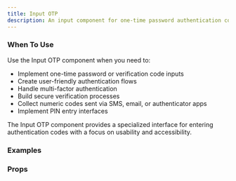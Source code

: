 ```yaml
---
title: Input OTP
description: An input component for one-time password authentication codes.
---
```


### When To Use

Use the Input OTP component when you need to:

- Implement one-time password or verification code inputs
- Create user-friendly authentication flows
- Handle multi-factor authentication
- Build secure verification processes
- Collect numeric codes sent via SMS, email, or authenticator apps
- Implement PIN entry interfaces

The Input OTP component provides a specialized interface for entering authentication codes with a focus on usability and accessibility.

### Examples
<Preview
  lang="jsx"
  file="/input-otp/__demo__/basic"
  title="Basic"
/>

<Preview
  lang="jsx"
  file="/input-otp/__demo__/numeric"
  title="Numeric"
/>

<Preview
  lang="jsx"
  file="/input-otp/__demo__/pattern"
  title="Pattern"
/>

<Preview
  lang="jsx"
  file="/input-otp/__demo__/separated"
  title="Separated"
/>

### Props
<AutoTypeTable path="./components/ui/input-otp.tsx" name="InputOTP" />
<AutoTypeTable path="./components/ui/input-otp.tsx" name="InputOTPGroup" />
<AutoTypeTable path="./components/ui/input-otp.tsx" name="InputOTPSlot" />
<AutoTypeTable path="./components/ui/input-otp.tsx" name="InputOTPSeparator" /> 